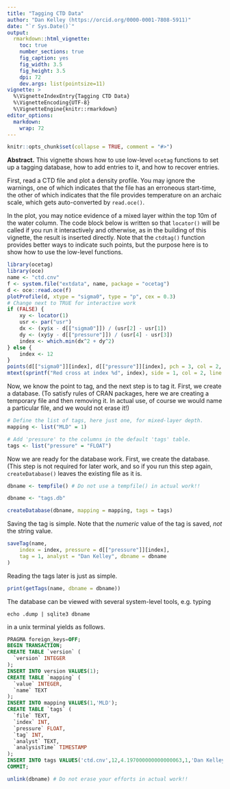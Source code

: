 ```yaml
---
title: "Tagging CTD Data"
author: "Dan Kelley (https://orcid.org/0000-0001-7808-5911)"
date: "`r Sys.Date()`"
output:
  rmarkdown::html_vignette:
    toc: true
    number_sections: true
    fig_caption: yes
    fig_width: 3.5
    fig_height: 3.5
    dpi: 72
    dev.args: list(pointsize=11)
vignette: >
  %\VignetteIndexEntry{Tagging CTD Data}
  %\VignetteEncoding{UTF-8}
  %\VignetteEngine{knitr::rmarkdown}
editor_options:
  markdown:
    wrap: 72
---
```


```r
knitr::opts_chunk$set(collapse = TRUE, comment = "#>")
```

**Abstract.** This vignette shows how to use low-level `ocetag` functions to
set up a tagging database, how to add entries to it, and how to recover
entries.

First, read a CTD file and plot a density profile. You may ignore the warnings,
one of which indicates that the file has an erroneous start-time, the other of
which indicates that the file provides temperature on an archaic scale, which
gets auto-converted by `read.oce()`.

In the plot, you may notice evidence of a mixed layer within the top 10m of the
water column. The code block below is written so that `locator()` will be
called if you run it interactively and otherwise, as in the building of this
vignette, the result is inserted directly. Note that the `ctdtag()` function
provides better ways to indicate such points, but the purpose here is to show
how to use the low-level functions.

```r
library(ocetag)
library(oce)
name <- "ctd.cnv"
f <- system.file("extdata", name, package = "ocetag")
d <- oce::read.oce(f)
plotProfile(d, xtype = "sigma0", type = "p", cex = 0.3)
# Change next to TRUE for interactive work
if (FALSE) {
    xy <- locator(1)
    usr <- par("usr")
    dx <- (xy$x - d[["sigma0"]]) / (usr[2] - usr[1])
    dy <- (xy$y - d[["pressure"]]) / (usr[4] - usr[3])
    index <- which.min(dx^2 + dy^2)
} else {
    index <- 12
}
points(d[["sigma0"]][index], d[["pressure"]][index], pch = 3, col = 2, cex = 2)
mtext(sprintf("Red cross at index %d", index), side = 1, col = 2, line = -1)
```

Now, we know the point to tag, and the next step is to tag it.  First, we
create a database.  (To satisfy rules of CRAN packages, here we are creating a
temporary file and then removing it. In actual use, of course we would name a
particular file, and we would not erase it!)

```r
# Define the list of tags, here just one, for mixed-layer depth.
mapping <- list("MLD" = 1)
```

```r
# Add 'pressure' to the columns in the default 'tags' table.
tags <- list("pressure" = "FLOAT")
```

Now we are ready for the database work.  First, we create the database.  (This
step is not required for later work, and so if you run this step again,
`createDatabase()` leaves the existing file as it is.

```r
dbname <- tempfile() # Do not use a tempfile() in actual work!!
```
```r
dbname <- "tags.db"
```
```r
createDatabase(dbname, mapping = mapping, tags = tags)
```

Saving the tag is simple. Note that the *numeric* value of the tag is
saved, *not* the string value.
```r
saveTag(name,
    index = index, pressure = d[["pressure"]][index],
    tag = 1, analyst = "Dan Kelley", dbname = dbname
)
```

Reading the tags later is just as simple.
```r
print(getTags(name, dbname = dbname))
```

The database can be viewed with several system-level tools, e.g.
typing
```
echo .dump | sqlite3 dbname
```
in a unix terminal yields as follows.
```sql
PRAGMA foreign_keys=OFF;
BEGIN TRANSACTION;
CREATE TABLE `version` (
  `version` INTEGER
);
INSERT INTO version VALUES(1);
CREATE TABLE `mapping` (
  `value` INTEGER,
  `name` TEXT
);
INSERT INTO mapping VALUES(1,'MLD');
CREATE TABLE `tags` (
  `file` TEXT,
  `index` INT,
  `pressure` FLOAT,
  `tag` INT,
  `analyst` TEXT,
  `analysisTime` TIMESTAMP
);
INSERT INTO tags VALUES('ctd.cnv',12,4.197000000000000063,1,'Dan Kelley',1713631216);
COMMIT;
```

```r
unlink(dbname) # Do not erase your efforts in actual work!!
```

